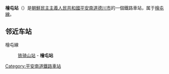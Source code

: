 {{unreferenced|time=2015-02-01T04:09:16+00:00}}
{{朝鮮半島車站資訊
|公司色 = blue
|文字色 = 
|站名 = 檜屯站
|圖片 = 
|pxl = 
|圖片說明 =
|前一站 = [[铁骑山站|铁骑山]]
|前一站距離 = 
|後一站距離 = 
|後一站 = 
|所屬路線 = [[檜屯線|檜屯線]]
|距離 = 
|起點站 = [[铁骑山站|铁骑山]]
|諺文 = 회둔역
|朝鮮漢字 = 檜屯驛
|文觀部式 = 
|馬-賴式 = Hoedun-yŏk
|副站名 = 
|車站編號 = 
|停站路線數 = 
|所屬公司 = [[朝鮮民主主義人民共和國鐵道省|朝鮮民主主義人民共和國鐵道省]]
|所在地 =[[平安南道|平安南道]][[德川市|德川市]]
|車站構造 = 地面车站
|月台配置 = 
|啟用年月日 =
|廢站年月日 = 
|上下車人次 = 
|統計年度 = 
|轉車 = 
|備註 = 
|全寬備註 = 
}}

'''檜屯站'''（{{lang-ko|장상역}}）是[[朝鮮民主主義人民共和國|朝鮮民主主義人民共和國]][[平安南道|平安南道]][[德川市|德川市]]的一個鐵路車站，属于[[檜屯線|檜屯線]]。

==邻近车站==
檜屯線
:[[铁骑山站|铁骑山站]] - '''檜屯站'''

{{朝鲜铁路小作品}}

{{檜屯線}}

[[Category:平安南道鐵路車站|Category:平安南道鐵路車站]]